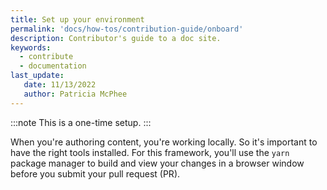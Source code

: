 ```yaml
---
title: Set up your environment
permalink: 'docs/how-tos/contribution-guide/onboard' 
description: Contributor's guide to a doc site.
keywords:
  - contribute
  - documentation
last_update: 
   date: 11/13/2022
   author: Patricia McPhee
---
```



:::note
This is a one-time setup.
:::

When you're authoring content, you're working locally. So it's important to have the right tools installed. For this framework, you'll use the `yarn` package manager to build and view your changes in a browser window before you submit your pull request (PR).

<OnboardingProcessStepper />
